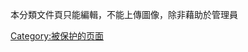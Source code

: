 本分類文件頁只能編輯，不能上傳圖像，除非藉助於管理員
{{empty category}}
{{Commonscat|Protected files}}
[[Category:被保护的页面|Category:被保护的页面]]
